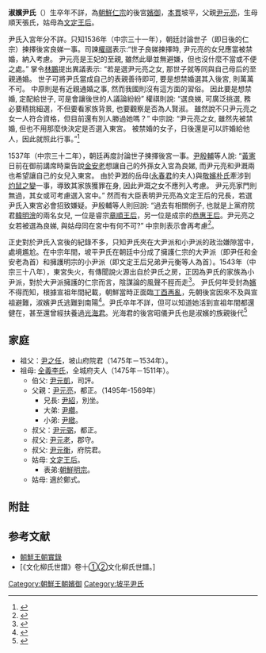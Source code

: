 {{copyedit|time=2014-12-28T04:19:59+00:00}}
'''淑嬪尹氏'''（'''{{lang|ko|숙빈윤씨}}'''）生卒年不詳，為[[朝鮮仁宗|朝鮮仁宗]]的後宮[[嬪御|嬪御]]，[[本貫|本貫]]坡平，父親[[尹元亮|尹元亮]]，生母順天張氏，姑母為[[文定王后|文定王后]]。

尹氏入宮年分不詳。只知1536年（中宗三十一年），朝廷討論世子（即日後的仁宗）揀擇後宮良娣一事。司諫[[權祺|權祺]]表示:“世子良娣揀擇時, 尹元亮的女兒應當被禁婚，納入考慮。 尹元亮是王妃的至親, 雖然此舉並無避嫌，但也沒什麼不當或不便之處。” 掌令[[林鵬|林鵬]]提出異議表示: “若是選尹元亮之女, 那世子就等同與自己母后的至親通婚。 世子可將尹氏當成自己的表親善待即可, 要是想禁婚選其入後宮, 則萬萬不可。 中原則是有近親通婚之事, 然而我國則沒有這方面的習俗。 因此要是想禁婚, 定配給世子, 可是會讓後世的人議論紛紛” 權祺則說: “選良娣, 可廣泛挑選, 務必要精挑細選，不但要看家族背景, 也要觀察是否為人賢淑。 雖然說不只尹元亮之女一人符合資格，但目前還有別人勝過她嗎？” 中宗說: “尹元亮之女, 雖然先被禁婚, 但也不用那麼快決定是否選入東宮。 被禁婚的女子，日後還是可以許婚給他人，因此就照此行事。”<ref>{{Cite web |url=http://sillok.history.go.kr/inspection/insp_king.jsp?tid=wka&pos=0&tabid=w&mTree=0&inResult=0&indextype=1&keyword=%E5%B0%B9%E5%85%83%E4%BA%AE+%E5%A5%B3 |title=中宗實錄81卷,31年（1536）2月6日記錄1 |access-date=2014-12-28 |archive-date=2020-07-11 |archive-url=https://web.archive.org/web/20200711021726/http://sillok.history.go.kr/inspection/insp_king.jsp?tid=wka&pos=0&tabid=w&mTree=0&inResult=0&indextype=1&keyword=%E5%B0%B9%E5%85%83%E4%BA%AE+%E5%A5%B3 |dead-url=no }}</ref>

1537年（中宗三十二年），朝廷再度討論世子揀擇後宮一事。[[尹殷輔|尹殷輔]]等人說: “[[黃憲|黃憲]]日前在御前講席時稟告說[[金安老|金安老]]想讓自己的外孫女入宮為良娣, 而尹元亮和尹漑兩也希望讓自己的女兒入東宮。 由於尹漑的岳母([[永春君|永春君]]的夫人)與[[敬嬪朴氏|敬嬪朴氏]]牽涉到[[灼鼠之變|灼鼠之變]]一事，導致其家族獲罪在身, 因此尹溉之女不應列入考慮。 尹元亮家門則無過，其女或可考慮選入宮中。” 然而有大臣表明尹元亮為文定王后的兄長，若選尹氏入東宮必會招致嫌疑。尹殷輔等人則回說: “過去有相關例子, 也就是上黨府院君[[韓明澮|韓明澮]]的兩名女兒, 一位是睿宗[[章順王后|章順王后]]，另一位是成宗的[[恭惠王后|恭惠王后]]。尹元亮之女若被選為良娣, 與姑母同在宮中有何不可?” 中宗則表示會再考慮<ref>{{Cite web |url=http://sillok.history.go.kr/inspection/insp_king.jsp?tid=wka&pos=1&tabid=w&mTree=0&inResult=0&indextype=1&keyword=%E5%B0%B9%E5%85%83%E4%BA%AE+%E5%A5%B3 |title=中宗實錄86卷,32年（1537）11月9日記錄3 |access-date=2014-12-28 |archive-date=2020-07-11 |archive-url=https://web.archive.org/web/20200711021732/http://sillok.history.go.kr/inspection/insp_king.jsp?tid=wka&pos=1&tabid=w&mTree=0&inResult=0&indextype=1&keyword=%E5%B0%B9%E5%85%83%E4%BA%AE+%E5%A5%B3 |dead-url=no }}</ref>。

正史對於尹氏入宮後的紀錄不多，只知尹氏夾在大尹派和小尹派的政治嫌隙當中，處境尷尬。在中宗年間，坡平尹氏在朝廷中分成了擁護仁宗的大尹派（即尹任和金安老為首）和擁護明宗的小尹派（即文定王后兄弟尹元衡等人為首）。1543年（中宗三十八年），東宮失火，有傳聞說火源出自於尹氏之房，正因為尹氏的家族為小尹派，對於大尹派擁護的仁宗而言，陰謀論的風聲不脛而走<ref>{{Cite web |url=http://sillok.history.go.kr/inspection/insp_king.jsp?tid=wma&pos=1&tabid=w&mTree=0&inResult=0&indextype=1&keyword=%E5%B0%B9%E5%85%83%E4%BA%AE+%E5%A5%B3 |title=明宗實錄5卷, 2年（1547）2月19日紀錄3 |access-date=2014-12-28 |archive-date=2020-07-11 |archive-url=https://web.archive.org/web/20200711021737/http://sillok.history.go.kr/inspection/insp_king.jsp?tid=wma&pos=1&tabid=w&mTree=0&inResult=0&indextype=1&keyword=%E5%B0%B9%E5%85%83%E4%BA%AE+%E5%A5%B3 |dead-url=no }}</ref>。
尹氏何年受封為[[嬪|嬪]]不得而知，根據宣祖年間紀載，朝鮮當時正面臨[[丁酉再亂|丁酉再亂]]，先朝後宮因來不及與宣祖避難，淑嬪尹氏逃難到南陽<ref>{{Cite web |url=http://sillok.history.go.kr/inspection/insp_king.jsp?id=wna_12805026_002&tabid=w |title=宣祖實錄63卷，28年（1595）5月26日紀錄2 |access-date=2015-05-03 |archive-date=2020-07-11 |archive-url=https://web.archive.org/web/20200711021739/http://sillok.history.go.kr/inspection/insp_king.jsp?id=wna_12805026_002&tabid=w |dead-url=no }}</ref>。尹氏卒年不詳，但可以知道她活到宣祖年間都還健在，甚至還曾經扶養過[[光海君|光海君]]。光海君的後宮昭儀尹氏也是淑嬪的族親後代<ref>{{Cite web |url=http://db.itkc.or.kr/itkcdb/text/mvMainListPopup.jsp?bizName=MV&mc=yes&signguboon=mv_s_all&seojititle=&seojiid=kc_mm_a609&gunchaid=av007&muntitleid=01&finid=014&fintitle=&startPage=&endPage=&xmlnodeid=kc_mm_a609-av007-01-014&setid=4948433&Pos=0&TotalCount=1 |title=《梅山先生文集》卷之七-－潁西任丈－184上 |access-date=2015-05-02 |archive-date=2016-09-17 |archive-url=https://web.archive.org/web/20160917202048/http://db.itkc.or.kr/itkcdb/text/mvMainListPopup.jsp?bizName=MV&mc=yes&signguboon=mv_s_all&seojititle=&seojiid=kc_mm_a609&gunchaid=av007&muntitleid=01&finid=014&fintitle=&startPage=&endPage=&xmlnodeid=kc_mm_a609-av007-01-014&setid=4948433&Pos=0&TotalCount=1 |dead-url=yes }}</ref>

==家庭==
*祖父：[[尹之任|尹之任]]，坡山府院君（1475年－1534年）。
*祖母: [[全義李氏|全義李氏]]，全城府夫人（1475年－1511年）。
**伯父: [[尹元凱|尹元凱]]，司評。
**父親：[[尹元亮|尹元亮]]，都正。（1495年-1569年）
***兄長: [[尹紹|尹紹]]，別坐。
***大弟: [[尹纘|尹纘]]。
***小弟: [[尹緻|尹緻]]。
**叔父：[[尹元弼|尹元弼]]，都正。
**叔父: [[尹元老|尹元老]]，郡守。
**叔父: [[尹元衡|尹元衡]]，府院君。
**姑母: [[文定王后|文定王后]]。
***表弟:[[朝鮮明宗|朝鮮明宗]]。
**姑母: 適於鄭式。

==附註==
<references/>
==参考文献==
*[http://sillok.history.go.kr/main/main.jsp 朝鮮王朝實錄] {{Wayback|url=http://sillok.history.go.kr/main/main.jsp |date=20150905161523 }}
*[《文化柳氏世譜》卷十[https://web.archive.org/web/20140514155420/http://221.150.168.57/img/book2/5/JE_A_55021/JE_A_55021_010_009571.gif ①][https://web.archive.org/web/20140514153846/http://221.150.168.57/img/book2/5/JE_A_55021/JE_A_55021_010_009572.gif ②]文化柳氏世譜。]


[[Category:朝鮮王朝嬪御|Category:朝鮮王朝嬪御]]
[[Category:坡平尹氏|Category:坡平尹氏]]